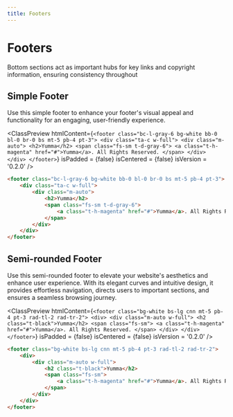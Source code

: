 ```yaml
---
title: Footers
---
```



# Footers

Bottom sections act as important hubs for key links and copyright information, ensuring consistency throughout

## Simple Footer

Use this simple footer to enhance your footer's visual appeal and functionality for an engaging, user-friendly experience.

<ClassPreview
  htmlContent={`
    <footer class="bc-l-gray-6 bg-white bb-0 bl-0 br-0 bs mt-5 pb-4 pt-3">
        <div class="ta-c w-full">
            <div class="m-auto">
                <h2>Yumma</h2>
                <span class="fs-sm t-d-gray-6">
                    <a class="t-h-magenta" href="#">Yumma</a>. All Rights Reserved.
                </span>
            </div>
        </div>
    </footer>
  `}
  isPadded = {false}
  isCentered = {false}
  isVersion = '0.2.0'
/>

```html
<footer class="bc-l-gray-6 bg-white bb-0 bl-0 br-0 bs mt-5 pb-4 pt-3">
    <div class="ta-c w-full">
        <div class="m-auto">
            <h2>Yumma</h2>
            <span class="fs-sm t-d-gray-6">
                <a class="t-h-magenta" href="#">Yumma</a>. All Rights Reserved.
            </span>
        </div>
    </div>
</footer>
```

## Semi-rounded Footer

Use this semi-rounded footer to elevate your website's aesthetics and enhance user experience. With its elegant curves and intuitive design, it provides effortless navigation, directs users to important sections, and ensures a seamless browsing journey.

<ClassPreview
  htmlContent={`
    <footer class="bg-white bs-lg cnn mt-5 pb-4 pt-3 rad-tl-2 rad-tr-2">
        <div>
            <div class="m-auto w-full">
                <h2 class="t-black">Yumma</h2>
                <span class="fs-sm">
                    <a class="t-h-magenta" href="#">Yumma</a>. All Rights Reserved.
                </span>
            </div>
        </div>
    </footer>
  `}
  isPadded = {false}
  isCentered = {false}
  isVersion = '0.2.0'
/>

```html
<footer class="bg-white bs-lg cnn mt-5 pb-4 pt-3 rad-tl-2 rad-tr-2">
    <div>
        <div class="m-auto w-full">
            <h2 class="t-black">Yumma</h2>
            <span class="fs-sm">
                <a class="t-h-magenta" href="#">Yumma</a>. All Rights Reserved.
            </span>
        </div>
    </div>
</footer>
```